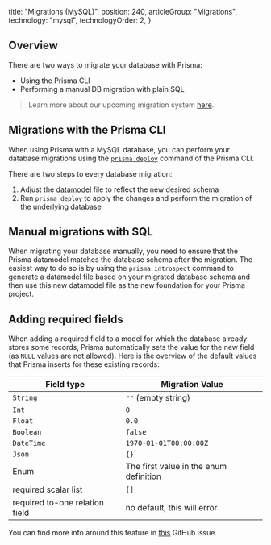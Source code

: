 
  title: "Migrations (MySQL)",
  position: 240,
  articleGroup: "Migrations",
  technology: "mysql",
  technologyOrder: 2,
}

## Overview

There are two ways to migrate your database with Prisma:

- Using the Prisma CLI
- Performing a manual DB migration with plain SQL

> Learn more about our upcoming migration system [here](https://github.com/prisma/rfcs/blob/migrations2/text/0000-migrations.md).

## Migrations with the Prisma CLI

When using Prisma with a MySQL database, you can perform your database migrations using the [`prisma deploy`](xcv9) command of the Prisma CLI.

There are two steps to every database migration:

1. Adjust the [datamodel](knul) file to reflect the new desired schema
1. Run `prisma deploy` to apply the changes and perform the migration of the underlying database

## Manual migrations with SQL

When migrating your database manually, you need to ensure that the Prisma datamodel matches the database schema after the migration. The easiest way to do so is by using the `prisma introspect` command to generate a datamodel file based on your migrated database schema and then use this new datamodel file as the new foundation for your Prisma project.

## Adding required fields

When adding a required field to a model for which the database already stores some records, Prisma automatically sets the value for the new field (as `NULL` values are not allowed). Here is the overview of the default values that Prisma inserts for these existing records:

| Field type  | Migration Value |
| ------------- | ------------- |
| `String`  | `""` (empty string)  |
| `Int`  | `0`  |
| `Float`  | `0.0`  |
| `Boolean`  | `false`  |
| `DateTime`  | `1970-01-01T00:00:00Z`  |
| `Json`  | `{}`  |
| Enum  | The first value in the enum definition  |
| required scalar list | `[]` |
| required to-one relation field | no default, this will error |

You can find more info around this feature in [this](https://github.com/prisma/prisma/issues/2323) GitHub issue.